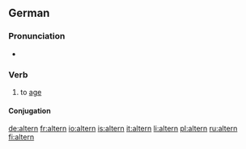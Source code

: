 ==German==

===Pronunciation===
* {{IPA|/ˈʔaltɐn/|lang=de}}

===Verb===
{{de-verb}}

# to [[age]]

====Conjugation====
{{de-conj-weak-ern|alt|gealtert|s}}

[[de:altern]]
[[fr:altern]]
[[io:altern]]
[[is:altern]]
[[it:altern]]
[[li:altern]]
[[pl:altern]]
[[ru:altern]]
[[fi:altern]]